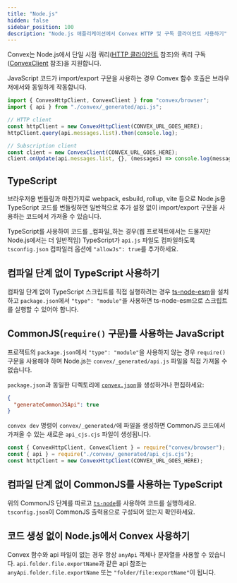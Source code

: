 ```yaml
---
title: "Node.js"
hidden: false
sidebar_position: 100
description: "Node.js 애플리케이션에서 Convex HTTP 및 구독 클라이언트 사용하기"
---
```


Convex는 Node.js에서 단일 시점 쿼리([HTTP 클라이언트](/api/classes/browser.ConvexHttpClient) 참조)와 쿼리 구독([ConvexClient](/api/classes/browser.ConvexClient) 참조)을 지원합니다.

JavaScript 코드가 import/export 구문을 사용하는 경우 Convex 함수 호출은 브라우저에서와 동일하게 작동합니다.

```js
import { ConvexHttpClient, ConvexClient } from "convex/browser";
import { api } from "./convex/_generated/api.js";

// HTTP client
const httpClient = new ConvexHttpClient(CONVEX_URL_GOES_HERE);
httpClient.query(api.messages.list).then(console.log);

// Subscription client
const client = new ConvexClient(CONVEX_URL_GOES_HERE);
client.onUpdate(api.messages.list, {}, (messages) => console.log(messages));
```

## TypeScript

브라우저용 번들링과 마찬가지로 webpack, esbuild, rollup, vite 등으로 Node.js용 TypeScript 코드를 번들링하면 일반적으로 추가 설정 없이 import/export 구문을 사용하는 코드에서 가져올 수 있습니다.

TypeScript를 사용하여 코드를 _컴파일_하는 경우(웹 프로젝트에서는 드물지만 Node.js에서는 더 일반적임) TypeScript가 `api.js` 파일도 컴파일하도록 `tsconfig.json` 컴파일러 옵션에 `"allowJs": true`를 추가하세요.

## 컴파일 단계 없이 TypeScript 사용하기

컴파일 단계 없이 TypeScript 스크립트를 직접 실행하려는 경우 [ts-node-esm](https://www.npmjs.com/package/ts-node)을 설치하고 `package.json`에서 `"type": "module"`을 사용하면 ts-node-esm으로 스크립트를 실행할 수 있어야 합니다.

## CommonJS(`require()` 구문)를 사용하는 JavaScript

프로젝트의 `package.json`에서 `"type": "module"`을 사용하지 않는 경우 `require()` 구문을 사용해야 하며 Node.js는 `convex/_generated/api.js` 파일을 직접 가져올 수 없습니다.

`package.json`과 동일한 디렉토리에 [`convex.json`](/production/project-configuration.mdx#convexjson)을 생성하거나 편집하세요:

```json title=convex.json
{
  "generateCommonJSApi": true
}
```

`convex dev` 명령이 `convex/_generated/`에 파일을 생성하면 CommonJS 코드에서 가져올 수 있는 새로운 `api_cjs.cjs` 파일이 생성됩니다.

```js
const { ConvexHttpClient, ConvexClient } = require("convex/browser");
const { api } = require("./convex/_generated/api_cjs.cjs");
const httpClient = new ConvexHttpClient(CONVEX_URL_GOES_HERE);
```

## 컴파일 단계 없이 CommonJS를 사용하는 TypeScript

위의 CommonJS 단계를 따르고 [`ts-node`](https://www.npmjs.com/package/ts-node)를 사용하여 코드를 실행하세요. `tsconfig.json`이 CommonJS 출력용으로 구성되어 있는지 확인하세요.

## 코드 생성 없이 Node.js에서 Convex 사용하기

Convex 함수와 api 파일이 없는 경우 항상 `anyApi` 객체나 문자열을 사용할 수 있습니다. `api.folder.file.exportName`과 같은 api 참조는 `anyApi.folder.file.exportName` 또는 `"folder/file:exportName"`이 됩니다.
